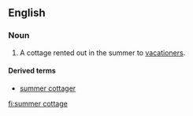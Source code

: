 ==English==
===Noun===
{{en-noun|sg=[[summer]] [[cottage]]}}

# {{Canada|US}} A cottage rented out in the summer to [[vacationer]]s.

====Derived terms====
* [[summer cottager]]

[[fi:summer cottage]]